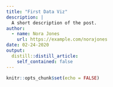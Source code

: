 ```yaml
---
title: "First Data Viz"
description: |
  A short description of the post.
author:
  - name: Nora Jones
    url: https://example.com/norajones
date: 02-24-2020
output:
  distill::distill_article:
    self_contained: false
---
```


```r
knitr::opts_chunk$set(echo = FALSE)
```

```r

```


